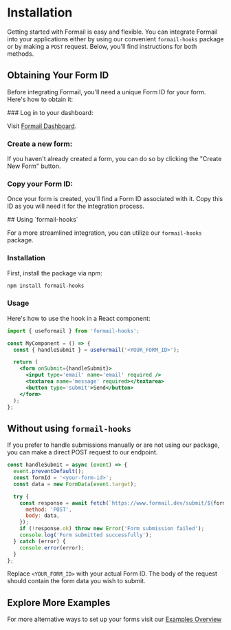 
# Installation

Getting started with Formail is easy and flexible. You can integrate Formail into your applications either by using our convenient `formail-hooks` package or by making a `POST` request. Below, you'll find instructions for both methods.

## Obtaining Your Form ID

Before integrating Formail, you'll need a unique Form ID for your form. Here's how to obtain it:

<Steps>
### Log in to your dashboard:

Visit [Formail Dashboard](https://www.formail.dev/dashboard).

### Create a new form:

If you haven't already created a form, you can do so by clicking the "Create New Form" button.

### Copy your Form ID:

Once your form is created, you'll find a Form ID associated with it. Copy this ID as you will need it for the integration process.

</Steps>
## Using `formail-hooks`

For a more streamlined integration, you can utilize our `formail-hooks` package.

### Installation

First, install the package via npm:

```bash copy
npm install formail-hooks
```

### Usage

Here's how to use the hook in a React component:

```jsx copy
import { useFormail } from 'formail-hooks';

const MyComponent = () => {
  const { handleSubmit } = useFormail('<YOUR_FORM_ID>');

  return (
    <form onSubmit={handleSubmit}>
      <input type='email' name='email' required />
      <textarea name='message' required></textarea>
      <button type='submit'>Send</button>
    </form>
  );
};
```

## Without using `formail-hooks`

If you prefer to handle submissions manually or are not using our package, you can make a direct POST request to our endpoint.

```js copy
const handleSubmit = async (event) => {
  event.preventDefault();
  const formId = '<your-form-id>';
  const data = new FormData(event.target);

  try {
    const response = await fetch(`https://www.formail.dev/submit/${formId}`, {
      method: 'POST',
      body: data,
    });
    if (!response.ok) throw new Error('Form submission failed');
    console.log('Form submitted successfully');
  } catch (error) {
    console.error(error);
  }
};
```

Replace `<YOUR_FORM_ID>` with your actual Form ID. The body of the request should contain the form data you wish to submit.

## Explore More Examples

For more alternative ways to set up your forms visit our [Examples Overview](/examples)
